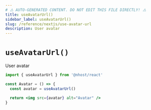 ```yaml
---
# ⚠️ AUTO-GENERATED CONTENT. DO NOT EDIT THIS FILE DIRECTLY! ⚠️
title: useAvatarUrl()
sidebar_label: useAvatarUrl()
slug: /reference/nextjs/use-avatar-url
description: User avatar
---
```


# `useAvatarUrl()`

User avatar

```jsx
import { useAvatarUrl } from '@nhost/react'

const Avatar = () => {
  const avatar = useAvatarUrl()

  return <img src={avatar} alt="Avatar" />
}
```
